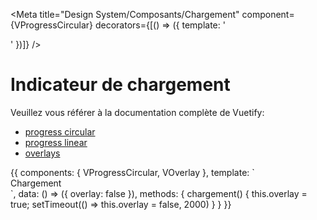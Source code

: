 
<Meta
  title="Design System/Composants/Chargement"
  component={VProgressCircular}
  decorators={[() => ({
    template: '<div class="pa-2 d-flex justify-center"><story/></div>'
  })]}
/>

# Indicateur de chargement

Veuillez vous référer à la documentation complète de Vuetify:
- [progress circular](https://vuetifyjs.com/en/components/progress-circular/)
- [progress linear](https://vuetifyjs.com/en/components/progress-linear/)
- [overlays](https://vuetifyjs.com/en/components/overlays/)

<Preview>
  <Story name="Basique" inline={true}>
    {{
      components: {
        VProgressCircular,
        VOverlay
      },
      template: `
      <div class="text-center">
        <v-btn
          color="warning"
          @click="chargement"
        >
          Chargement
        </v-btn>
        <v-overlay :value="overlay">
          <v-progress-circular size="70" width="7" indeterminate color="primary"/>
        </v-overlay>
      </div>
      `,
      data: () => ({
        overlay: false
      }),
      methods: {
        chargement() {
          this.overlay = true;
          setTimeout(() => this.overlay = false, 2000)
        }
      }
    }}
  </Story>
</Preview>
